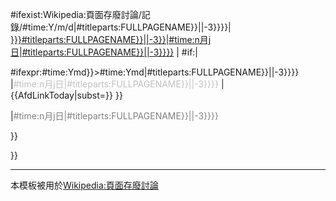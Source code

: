 {{{{{subst|}}}#ifexist:Wikipedia:頁面存廢討論/記錄/{{{{{subst|}}}#time:Y/m/d|<includeonly>{{{{{subst|}}}#titleparts:{{{{{subst|}}}FULLPAGENAME}}||-3}}</includeonly>}}|
[[Wikipedia:頁面存廢討論/記錄/{{{{{subst|}}}#titleparts:{{{{{subst|}}}FULLPAGENAME}}||-3}}|{{{{{subst|}}}#time:n月j日|<includeonly>{{{{{subst|}}}#titleparts:{{{{{subst|}}}FULLPAGENAME}}||-3}}</includeonly>}}]]
| {{{{{subst|}}}#if:{{void}}|

{{{{{subst|}}}#ifexpr:{{{{{subst|}}}#time:Ymd}}>{{{{{subst|}}}#time:Ymd|<includeonly>{{{{{subst|}}}#titleparts:{{{{{subst|}}}FULLPAGENAME}}||-3}}</includeonly>}}
|<span style="color:#C0C0C0;" title="是日沒有頁面被提出存廢討論">{{{{{subst|}}}#time:n月j日|<includeonly>{{{{{subst|}}}#titleparts:{{{{{subst|}}}FULLPAGENAME}}||-3}}</includeonly>}}</span>
|{{<includeonly>AfdLinkToday</includeonly>|subst=}}
}}

|<span style="color:#808080;" title="是日尚未有頁面被提出存廢討論">{{{{{subst|}}}#time:n月j日|<includeonly>{{{{{subst|}}}#titleparts:{{{{{subst|}}}FULLPAGENAME}}||-3}}</includeonly>}}</span>

}}

}}<noinclude>
----
{{pp-protected}}
{{esoteric}}
本模板被用於[[Wikipedia:頁面存廢討論]]
</noinclude>